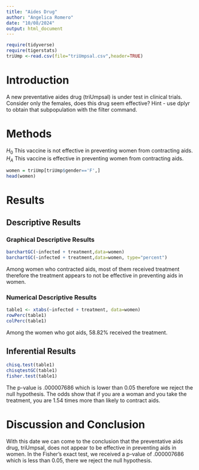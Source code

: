 ```yaml
---
title: "Aides Drug"
author: "Angelica Romero"
date: "10/08/2024"
output: html_document
---
```


```r
require(tidyverse)
require(tigerstats)
triUmp <-read.csv(file="triUmpsal.csv",header=TRUE)
```

# Introduction

<!--In this section you explain what you are trying to show.  Where did the data come from?  What is the research or other question you are trying to answer?.  If you skimp in this section expect to be marked down in your grade. Paint a picture of the project a couple of paragraphs is expected!-->

A new  preventative aides drug (triUmpsal) is under test in clinical trials. Consider only the females, does this drug seem effective?  Hint - use dplyr to obtain that subpopulation with the filter command.

# Methods

<!--Decide on your methods:  use "variable analysis" or other appropriate descriptors.  Make sure to choose at least one graphical method and at least one numerical method. Discuss what data manipulations may be needed for example subsetting or other binning procedures and what sort of graphical displays and inferential tools will be used!-->

$H_0$ This vaccine is not effective in preventing women from contracting aids.       
$H_A$ This vaccine is effective in preventing women from contracting aids.         

```r
women = triUmp[triUmp$gender=='F',]
head(women)
```


# Results

<!--Divide this section into two sub-sections:  One for your descriptive  results and one for your inferential results.!-->

## Descriptive Results

### Graphical Descriptive Results

<!--Graphical results here.  Make sure to show your code.  Provide appropriate labels for axes, giving units if possible, and provide a good title for the graph, too.  Use the graphical results to describe the patterns if any that exist in the data as focused toward the research question. Bottom line is to explain the features of the graph that are relevant to conforming or departing to what is expected by your null hypothesis !-->


```r
barchartGC(~infected + treatment,data=women)
barchartGC(~infected + treatment,data=women, type="percent")

```


Among women who contracted aids, most of them received treatment therefore the treatment appears to not be effective in preventing aids in women.      


### Numerical Descriptive Results

<!--Numerical results go here. Use the numerical results to describe the patterns if any that exist in the data as focused toward the research question!-->

```r
table1 <- xtabs(~infected + treatment, data=women)
rowPerc(table1)
colPerc(table1)
```

Among the women who got aids, 58.82% received the treatment. 

## Inferential Results

<!--State hypothesis clearly.  Make sure your discussion of the inferential test covers all the aspects that the test output produces, such as test statistic, p-value etc.  Make a decision about the null hypothesis, explain the assumptions on which the selected test/procedure was based, and why the chosen procedure satisfys the assumptions and is appropriate to answer the research question!-->


```r
chisq.test(table1)
chisqtestGC(table1)
fisher.test(table1)
```

The p-value is .000007686 which is lower than 0.05 therefore we reject the null hypothesis. 
The odds show that if you are a woman and you take the treatment, you are 1.54 times more than likely to contract aids. 

# Discussion and Conclusion

<!--Discussion and conclusion here.  If you found a relationship be sure to consider whether the relationship occurs because one of the variavbles causes the other, or whether they perhasps are related for some other reason.  Watch the chapter 6 videos from the GeorgeTown videos collection.!-->

With this date we can come to the conclusion that the preventative aids drug, triUmpsal, does not appear to be effective in preventing aids in women. In the Fisher's exact test, we received a p-value of .000007686 which is less than 0.05, there we reject the null hypothesis. 
